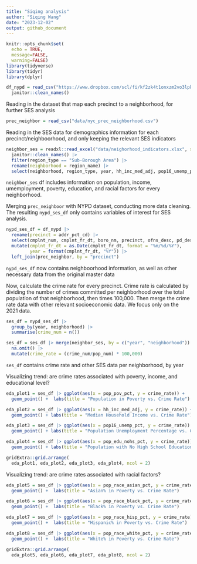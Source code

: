 ```yaml
---
title: "Siqing analysis"
author: "Siqing Wang"
date: "2023-12-02"
output: github_document
---
```


```r
knitr::opts_chunk$set(
  echo = TRUE,
  message=FALSE,
  warning=FALSE)
library(tidyverse)
library(tidyr)
library(dplyr)
```

```r
df_nypd = read_csv("https://www.dropbox.com/scl/fi/kf2zk4t1onxzm2vo3lpkq/NYPD_Complaint_Data_Historic.csv?rlkey=ly36vi9v66sno80eir6rohlwn&dl=1", na = "(null)") |> # some values are coded as "(null)" in the df; rewrite them as NA
  janitor::clean_names() 
```

Reading in the dataset that map each precinct to a neighborhood, for further SES analysis
```r
prec_neighbor = read_csv("data/nyc_prec_neighborhood.csv")
```

Reading in the SES data for demographics information for each precinct/neighboorhood, and only keeping the relevant SES indicators 

```r
neighbor_ses = readxl::read_excel("data/neighorhood_indicators.xlsx", sheet = "Data") |> 
  janitor::clean_names() |> 
  filter(region_type == "Sub-Borough Area") |> 
  rename(neighborhood = region_name) |> 
  select(neighborhood, region_type, year, hh_inc_med_adj, pop16_unemp_pct, pop_edu_collp_pct, pop_edu_nohs_pct, pop_pov_pct, pop_num, pop_foreign_pct, pop_race_asian_pct, pop_race_black_pct, pop_race_hisp_pct, pop_race_white_pct) 
```

`neighbor_ses` df includes information on population, income, umemployment, poverty, education, and racial factors for every neighborhood. 

Merging `prec_neighboor` with NYPD dataset, conducting more data cleaning. The resulting `nypd_ses_df` only contains variables of interest for SES analysis. 
```r
nypd_ses_df = df_nypd |> 
  rename(precinct = addr_pct_cd) |> 
  select(cmplnt_num, cmplnt_fr_dt, boro_nm, precinct, ofns_desc, pd_desc, law_cat_cd) |> 
  mutate(cmplnt_fr_dt = as.Date(cmplnt_fr_dt, format = "%m/%d/%Y"),
         year = format(cmplnt_fr_dt, "%Y")) |> 
  left_join(prec_neighbor, by = "precinct")
```

`nypd_ses_df` now contains neighboorhood information, as well as other necessary data from the original master data 

Now, calculate the crime rate for every precinct. Crime rate is calculated by dividing the number of crimes committed per neighborhood over the total population of that neighborhood, then times 100,000. Then merge the crime rate data with other relevant socioeconomic data. We focus only on the 2021 data. 
```r
ses_df = nypd_ses_df |> 
  group_by(year, neighborhood) |> 
  summarise(crime_num = n())

ses_df = ses_df |> merge(neighbor_ses, by = c("year", "neighborhood")) |> 
  na.omit() |> 
  mutate(crime_rate = (crime_num/pop_num) * 100,000)
```
`ses_df` contains crime rate and other SES data per neighborhood, by year 

Visualizing trend: are crime rates associated with poverty, income, and educational level? 

```r
eda_plot1 = ses_df |> ggplot(aes(x = pop_pov_pct, y = crime_rate)) +
  geom_point() +  labs(title = "Population in Poverty vs. Crime Rate")

eda_plot2 = ses_df |> ggplot(aes(x = hh_inc_med_adj, y = crime_rate)) +
  geom_point() + labs(title = "Median Household Income vs. Crime Rate")

eda_plot3 = ses_df |> ggplot(aes(x = pop16_unemp_pct, y = crime_rate)) +
  geom_point() + labs(title = "Population Unemployment Percentage vs. Crime Rate")

eda_plot4 = ses_df |> ggplot(aes(x = pop_edu_nohs_pct, y = crime_rate)) +
  geom_point() + labs(title = "Population with No High School Education vs. Crime Rate")

gridExtra::grid.arrange(
  eda_plot1, eda_plot2, eda_plot3, eda_plot4, ncol = 2)
```

Visualizing trend: are crime rates associated with racial factors?
```r
eda_plot5 = ses_df |> ggplot(aes(x = pop_race_asian_pct, y = crime_rate)) +
  geom_point() +  labs(title = "Asian% in Poverty vs. Crime Rate")

eda_plot6 = ses_df |> ggplot(aes(x = pop_race_black_pct, y = crime_rate)) +
  geom_point() +  labs(title = "Black% in Poverty vs. Crime Rate")

eda_plot7 = ses_df |> ggplot(aes(x = pop_race_hisp_pct, y = crime_rate)) +
  geom_point() +  labs(title = "Hispanic% in Poverty vs. Crime Rate")

eda_plot8 = ses_df |> ggplot(aes(x = pop_race_white_pct, y = crime_rate)) +
  geom_point() +  labs(title = "White% in Poverty vs. Crime Rate")

gridExtra::grid.arrange(
  eda_plot5, eda_plot6, eda_plot7, eda_plot8, ncol = 2)
```





